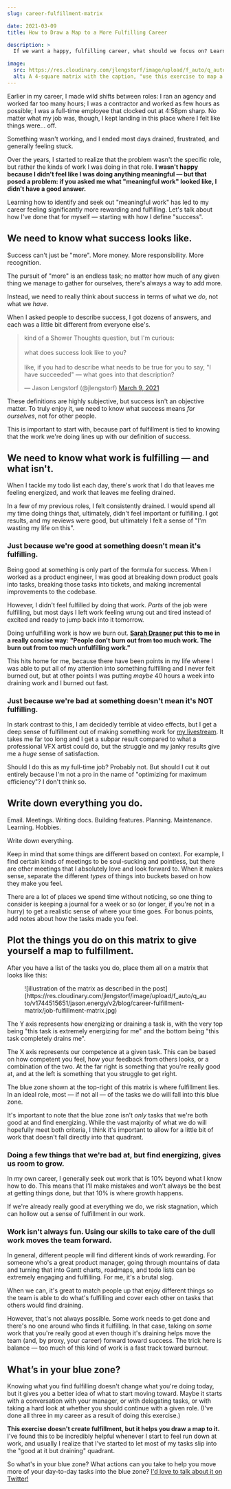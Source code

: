 ```yaml
---
slug: career-fulfillment-matrix

date: 2021-03-09
title: How to Draw a Map to a More Fulfilling Career

description: >
  If we want a happy, fulfilling career, what should we focus on? Learn an exercise that’s helped me create clarity on where to focus my effort for success.

image:
  src: https://res.cloudinary.com/jlengstorf/image/upload/f_auto/q_auto/v1744515651/jason.energy/v2/blog/career-fulfillment-matrix/career-fulfillment.jpg
  alt: A 4-square matrix with the caption, "use this exercise to map a path to fulfillment in your career". The top-right has a blue section, and a hand-drawn arrow points to it with a speech bubble that reads, "Ideally, most of our daily tasks fall in the blue zone"
---
```



Earlier in my career, I made wild shifts between roles: I ran an agency and worked far too many hours; I was a contractor and worked as few hours as possible; I was a full-time employee that clocked out at 4:58pm sharp. No matter what my job was, though, I kept landing in this place where I felt like things were... off.

Something wasn't working, and I ended most days drained, frustrated, and generally feeling stuck.

Over the years, I started to realize that the problem wasn't the specific role, but rather the kinds of work I was doing in that role. **I wasn't happy because I didn't feel like I was doing anything meaningful — but that posed a problem: if you asked me what "meaningful work" looked like, I didn't have a good answer.**

Learning how to identify and seek out "meaningful work" has led to my career feeling significantly more rewarding and fulfilling. Let's talk about how I've done that for myself — starting with how I define "success".

## We need to know what success looks like.

Success can't just be "more". More money. More responsibility. More recognition.

The pursuit of "more" is an endless task; no matter how much of any given thing we manage to gather for ourselves, there's always a way to add more.

Instead, we need to really think about success in terms of what we _do_, not what we _have_.

When I asked people to describe success, I got dozens of answers, and each was a little bit different from everyone else's.

<blockquote class="twitter-tweet" data-dnt="true"><p lang="en" dir="ltr">kind of a Shower Thoughts question, but I&#39;m curious:<br/><br/>what does success look like to you?<br/><br/>like, if you had to describe what needs to be true for you to say, &quot;I have succeeded&quot; — what goes into that description?</p>&mdash; Jason Lengstorf (@jlengstorf) <a href="https://twitter.com/jlengstorf/status/1369113349540093955?ref_src=twsrc%5Etfw">March 9, 2021</a></blockquote><script async src="https://platform.twitter.com/widgets.js" charset="utf-8"></script>

These definitions are highly subjective, but success isn't an objective matter. To truly enjoy it, we need to know what success means _for ourselves_, not for other people.

This is important to start with, because part of fulfillment is tied to knowing that the work we're doing lines up with our definition of success.

## We need to know what work is fulfilling — and what isn't.

When I tackle my todo list each day, there's work that I do that leaves me feeling energized, and work that leaves me feeling drained.

In a few of my previous roles, I felt consistently drained. I would spend all my time doing things that, ultimately, didn't feel important or fulfilling. I got results, and my reviews were good, but ultimately I felt a sense of "I'm wasting my life on this".

### Just because we're good at something doesn't mean it's fulfilling.

Being good at something is only part of the formula for success. When I worked as a product engineer, I was good at breaking down product goals into tasks, breaking those tasks into tickets, and making incremental improvements to the codebase.

However, I didn't feel fulfilled by doing that work. _Parts_ of the job were fulfilling, but most days I left work feeling wrung out and tired instead of excited and ready to jump back into it tomorrow.

Doing unfulfilling work is how we burn out. **[Sarah Drasner](https://twitter.com/sarah_edo) put this to me in a really concise way: "People don't burn out from too much work. The burn out from too much unfulfilling work."**

This hits home for me, because there have been points in my life where I was able to put all of my attention into something fulfilling and I never felt burned out, but at other points I was putting _maybe_ 40 hours a week into draining work and I burned out fast.

### Just because we're bad at something doesn't mean it's NOT fulfilling.

In stark contrast to this, I am decidedly terrible at video effects, but I get a deep sense of fulfillment out of making something work for [my livestream](https://www.learnwithjason.dev/). It takes me far too long and I get a subpar result compared to what a professional VFX artist could do, but the struggle and my janky results give me a _huge_ sense of satisfaction.

Should I do this as my full-time job? Probably not. But should I cut it out entirely because I'm not a pro in the name of "optimizing for maximum efficiency"? I don't think so.

## Write down everything you do.

Email. Meetings. Writing docs. Building features. Planning. Maintenance. Learning. Hobbies.

Write down everything.

Keep in mind that some things are different based on context. For example, I find certain kinds of meetings to be soul-sucking and pointless, but there are other meetings that I absolutely love and look forward to. When it makes sense, separate the different _types_ of things into buckets based on how they make you feel.

<Aside>
  There are a lot of places we spend time without noticing, so one thing to consider is keeping a journal for a week or so (or longer, if you're not in a hurry) to get a realistic sense of where your time goes. For bonus points, add notes about how the tasks made you feel.
</Aside>

## Plot the things you do on this matrix to give yourself a map to fulfillment.

After you have a list of the tasks you do, place them all on a matrix that looks like this:

<Figure credit="Jason Lengstorf">
  ![illustration of the matrix as described in the post](https://res.cloudinary.com/jlengstorf/image/upload/f_auto/q_auto/v1744515651/jason.energy/v2/blog/career-fulfillment-matrix/job-fulfillment-matrix.jpg)
</Figure>

The Y axis represents how energizing or draining a task is, with the very top being "this task is extremely energizing for me" and the bottom being "this task completely drains me".

The X axis represents our competence at a given task. This can be based on how competent you feel, how your feedback from others looks, or a combination of the two. At the far right is something that you're really good at, and at the left is something that you struggle to get right.

The blue zone shown at the top-right of this matrix is where fulfillment lies. In an ideal role, most — if not all — of the tasks we do will fall into this blue zone.

It's important to note that the blue zone isn't _only_ tasks that we're both good at and find energizing. While the vast majority of what we do will hopefully meet both criteria, I think it's important to allow for a little bit of work that doesn't fall directly into that quadrant.

### Doing a few things that we're bad at, but find energizing, gives us room to grow.

In my own career, I generally seek out work that is 10% beyond what I know how to do. This means that I'll make mistakes and won't always be the best at getting things done, but that 10% is where growth happens.

If we're already really good at everything we do, we risk stagnation, which can hollow out a sense of fulfillment in our work.

### Work isn't always fun. Using our skills to take care of the dull work moves the team forward.

In general, different people will find different kinds of work rewarding. For someone who's a great product manager, going through mountains of data and turning that into Gantt charts, roadmaps, and todo lists can be extremely engaging and fulfilling. For me, it's a brutal slog.

When we can, it's great to match people up that enjoy different things so the team is able to do what's fulfilling and cover each other on tasks that others would find draining.

However, that's not always possible. Some work needs to get done and there's no one around who finds it fulfilling. In that case, taking on _some_ work that you're really good at even though it's draining helps move the team (and, by proxy, your career) forward toward success. The trick here is balance — too much of this kind of work is a fast track toward burnout.

## What’s in your blue zone?

Knowing what you find fulfilling doesn't change what you're doing today, but it gives you a better idea of what to start moving toward. Maybe it starts with a conversation with your manager, or with delegating tasks, or with taking a hard look at whether you should continue with a given role. (I've done all three in my career as a result of doing this exercise.)

**This exercise doesn't create fulfillment, but it helps you draw a map to it.** I've found this to be incredibly helpful whenever I start to feel run down at work, and usually I realize that I've started to let most of my tasks slip into the "good at it but draining" quadrant.

So what's in your blue zone? What actions can you take to help you move more of your day-to-day tasks into the blue zone? [I'd love to talk about it on Twitter!](https://twitter.com/compose/tweet?text=How%20to%20draw%20a%20map%20to%20a%20fulfilling%20career%20by%20@jlengstorf&url=https://www.jason.energy/career-fulfillment-matrix/)
